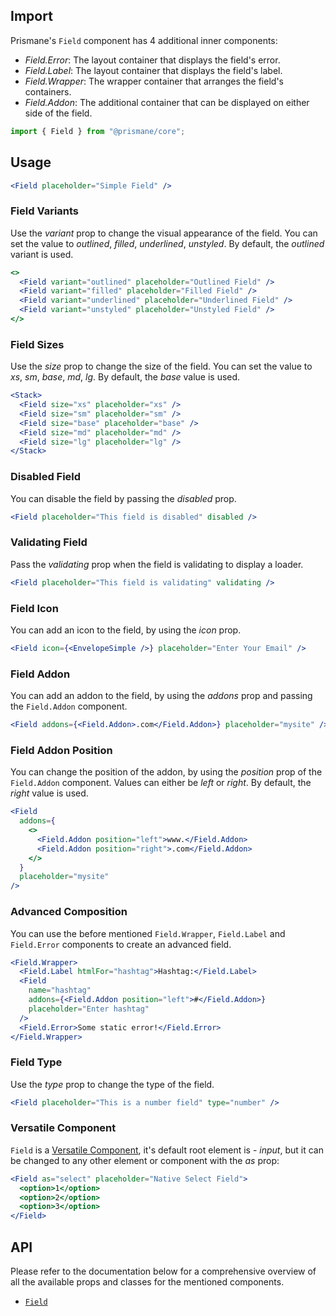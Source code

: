 ## Import

Prismane's `Field` component has 4 additional inner components:

- _Field.Error_: The layout container that displays the field's error.
- _Field.Label_: The layout container that displays the field's label.
- _Field.Wrapper_: The wrapper container that arranges the field's containers.
- _Field.Addon_: The additional container that can be displayed on either side of the field.

```js
import { Field } from "@prismane/core";
```

## Usage

```jsx preview
<Field placeholder="Simple Field" />
```

### Field Variants

Use the _variant_ prop to change the visual appearance of the field. You can set the value to _outlined_, _filled_, _underlined_, _unstyled_. By default, the _outlined_ variant is used.

```jsx preview
<>
  <Field variant="outlined" placeholder="Outlined Field" />
  <Field variant="filled" placeholder="Filled Field" />
  <Field variant="underlined" placeholder="Underlined Field" />
  <Field variant="unstyled" placeholder="Unstyled Field" />
</>
```

### Field Sizes

Use the _size_ prop to change the size of the field. You can set the value to _xs_, _sm_, _base_, _md_, _lg_. By default, the _base_ value is used.

```jsx preview
<Stack>
  <Field size="xs" placeholder="xs" />
  <Field size="sm" placeholder="sm" />
  <Field size="base" placeholder="base" />
  <Field size="md" placeholder="md" />
  <Field size="lg" placeholder="lg" />
</Stack>
```

### Disabled Field

You can disable the field by passing the _disabled_ prop.

```jsx preview
<Field placeholder="This field is disabled" disabled />
```

### Validating Field

Pass the _validating_ prop when the field is validating to display a loader.

```jsx preview
<Field placeholder="This field is validating" validating />
```

### Field Icon

You can add an icon to the field, by using the _icon_ prop.

```jsx preview
<Field icon={<EnvelopeSimple />} placeholder="Enter Your Email" />
```

### Field Addon

You can add an addon to the field, by using the _addons_ prop and passing the `Field.Addon` component.

```jsx preview
<Field addons={<Field.Addon>.com</Field.Addon>} placeholder="mysite" />
```

### Field Addon Position

You can change the position of the addon, by using the _position_ prop of the `Field.Addon` component. Values can either be _left_ or _right_. By default, the _right_ value is used.

```jsx preview
<Field
  addons={
    <>
      <Field.Addon position="left">www.</Field.Addon>
      <Field.Addon position="right">.com</Field.Addon>
    </>
  }
  placeholder="mysite"
/>
```

### Advanced Composition

You can use the before mentioned `Field.Wrapper`, `Field.Label` and `Field.Error` components to create an advanced field.

```jsx preview
<Field.Wrapper>
  <Field.Label htmlFor="hashtag">Hashtag:</Field.Label>
  <Field
    name="hashtag"
    addons={<Field.Addon position="left">#</Field.Addon>}
    placeholder="Enter hashtag"
  />
  <Field.Error>Some static error!</Field.Error>
</Field.Wrapper>
```

### Field Type

Use the _type_ prop to change the type of the field.

```jsx preview
<Field placeholder="This is a number field" type="number" />
```

### Versatile Component

`Field` is a [Versatile Component](/docs/getting-started/versatile-components), it's default root element is - _input_, but it can be changed to any other element or component with the _as_ prop:

```jsx preview
<Field as="select" placeholder="Native Select Field">
  <option>1</option>
  <option>2</option>
  <option>3</option>
</Field>
```

## API

Please refer to the documentation below for a comprehensive overview of all the available props and classes for the mentioned components.

- [`Field`](/docs/components-api/inputs/field-api)
